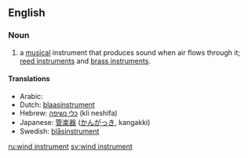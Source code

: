 ==English==

===Noun===
{{en-noun|sg=[[wind]] [[instrument]]}}

#{{music}} a [[musical]] instrument that produces sound when air flows through it; [[reed instrument]]s and [[brass instrument]]s.

====Translations====
*Arabic: {{ARchar|[[آلة الفم]]}} {{Unicode|(’ālati l-fam)}} {{f}}
*Dutch: [[blaasinstrument]] {{n}}
*Hebrew: [[כלי נשיפה]] (kli neshifa)
*Japanese: [[管楽器]] ([[かんがっき]], kangakki)
*Swedish: [[blåsinstrument]]

[[ru:wind instrument]]
[[sv:wind instrument]]